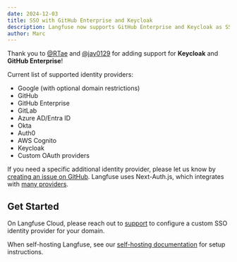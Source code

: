 ```yaml
---
date: 2024-12-03
title: SSO with GitHub Enterprise and Keycloak
description: Langfuse now supports GitHub Enterprise and Keycloak as SSO providers on Langfuse Cloud and self-hosted instances
author: Marc
---
```



<ChangelogHeader />

Thank you to [@RTae](https://github.com/RTae) and [@jay0129](https://github.com/jay0129) for adding support for **Keycloak** and **GitHub Enterprise**!

Current list of supported identity providers:

- Google (with optional domain restrictions)
- GitHub
- GitHub Enterprise
- GitLab
- Azure AD/Entra ID
- Okta
- Auth0
- AWS Cognito
- Keycloak
- Custom OAuth providers

If you need a specific additional identity provider, please let us know by [creating an issue on GitHub](/issues). Langfuse uses Next-Auth.js, which integrates with [many providers](https://next-auth.js.org/providers/).

## Get Started

On Langfuse Cloud, please reach out to [support](/support) to configure a custom SSO identity provider for your domain.

When self-hosting Langfuse, see our [self-hosting documentation](/self-hosting/security/authentication-and-sso) for setup instructions.
